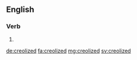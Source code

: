 ==English==

===Verb===
{{head|en|verb form}}

# {{en-past of|creolize}}

[[de:creolized]]
[[fa:creolized]]
[[mg:creolized]]
[[sv:creolized]]